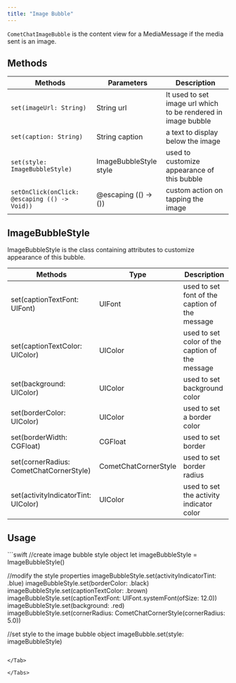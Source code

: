 ```yaml
---
title: "Image Bubble"
---
```


`CometChatImageBubble` is the content view for a MediaMessage if the media sent is an image.

## Methods

| Methods                                       | Parameters             | Description                                                   |
| --------------------------------------------- | ---------------------- | ------------------------------------------------------------- |
| `set(imageUrl: String)`                       | String url             | It used to set image url which to be rendered in image bubble |
| `set(caption: String)`                        | String caption         | a text to display below the image                             |
| `set(style: ImageBubbleStyle)`                | ImageBubbleStyle style | used to customize appearance of this bubble                   |
| `setOnClick(onClick: @escaping (() -> Void))` | @escaping (() -> ())   | custom action on tapping the image                            |

## ImageBubbleStyle

ImageBubbleStyle is the class containing attributes to customize appearance of this bubble.

| Methods                                 | Type                 | Description                                     |
| --------------------------------------- | -------------------- | ----------------------------------------------- |
| set(captionTextFont: UIFont)            | UIFont               | used to set font of the caption of the message  |
| set(captionTextColor: UIColor)          | UIColor              | used to set color of the caption of the message |
| set(background: UIColor)                | UIColor              | used to set background color                    |
| set(borderColor: UIColor)               | UIColor              | used to set a border color                      |
| set(borderWidth: CGFloat)               | CGFloat              | used to set border                              |
| set(cornerRadius: CometChatCornerStyle) | CometChatCornerStyle | used to set border radius                       |
| set(activityIndicatorTint: UIColor)     | UIColor              | used to set the activity indicator color        |

## Usage

<Tabs>
<Tab title="Swift">
```swift
//create image bubble style object
  let imageBubbleStyle = ImageBubbleStyle()

//modify the style properties
 imageBubbleStyle.set(activityIndicatorTint: .blue)
        imageBubbleStyle.set(borderColor: .black)
        imageBubbleStyle.set(captionTextColor: .brown)
        imageBubbleStyle.set(captionTextFont: UIFont.systemFont(ofSize: 12.0))
        imageBubbleStyle.set(background: .red)
        imageBubbleStyle.set(cornerRadius: CometChatCornerStyle(cornerRadius: 5.0))

//set style to the image bubble object
 imageBubble.set(style: imageBubbleStyle)
```

</Tab>

</Tabs>
